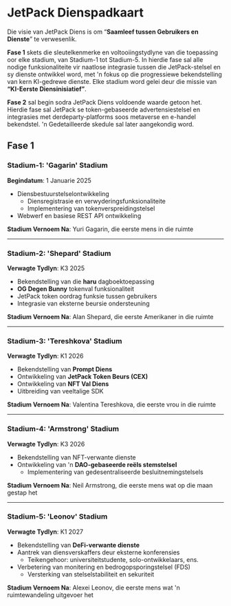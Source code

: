 # JetPack Dienspadkaart

Die visie van JetPack Diens is om “**Saamleef tussen Gebruikers en Dienste**” te verwesenlik.

**Fase 1** skets die sleutelkenmerke en voltooiingstydlyne van die toepassing oor elke stadium, van Stadium-1 tot Stadium-5. In hierdie fase sal alle nodige funksionaliteite vir naatlose integrasie tussen die JetPack-stelsel en sy dienste ontwikkel word, met 'n fokus op die progressiewe bekendstelling van kern KI-gedrewe dienste. Elke stadium word gelei deur die missie van **“KI-Eerste Diensinisiatief”**.

**Fase 2** sal begin sodra JetPack Diens voldoende waarde getoon het. Hierdie fase sal JetPack se token-gebaseerde advertensiestelsel en integrasies met derdeparty-platforms soos metaverse en e-handel bekendstel. 'n Gedetailleerde skedule sal later aangekondig word.


## Fase 1

### **Stadium-1: 'Gagarin' Stadium**
**Begindatum**: 1 Januarie 2025

- Diensbestuurstelselontwikkeling
  - Diensregistrasie en verwyderingsfunksionaliteite
  - Implementering van tokenverspreidingstelsel
- Webwerf en basiese REST API ontwikkeling

**Stadium Vernoem Na**: Yuri Gagarin, die eerste mens in die ruimte

---

### **Stadium-2: 'Shepard' Stadium**
**Verwagte Tydlyn**: K3 2025

- Bekendstelling van die **haru** dagboektoepassing
- **OG Degen Bunny** tokenval funksionaliteit
- JetPack token oordrag funksie tussen gebruikers
- Integrasie van eksterne beursie ondersteuning

**Stadium Vernoem Na**: Alan Shepard, die eerste Amerikaner in die ruimte

---

### **Stadium-3: 'Tereshkova' Stadium**
**Verwagte Tydlyn**: K1 2026

- Bekendstelling van **Prompt Diens**
- Ontwikkeling van **JetPack Token Beurs (CEX)**
- Ontwikkeling van **NFT Val Diens**
- Uitbreiding van veeltalige SDK

**Stadium Vernoem Na**: Valentina Tereshkova, die eerste vrou in die ruimte

---

### **Stadium-4: 'Armstrong' Stadium**
**Verwagte Tydlyn**: K3 2026

- Bekendstelling van NFT-verwante dienste
- Ontwikkeling van 'n **DAO-gebaseerde reëls stemstelsel**
  - Implementering van gedesentraliseerde besluitnemingstelsels

**Stadium Vernoem Na**: Neil Armstrong, die eerste mens wat op die maan gestap het

---

### **Stadium-5: 'Leonov' Stadium**
**Verwagte Tydlyn**: K1 2027

- Bekendstelling van **DeFi-verwante dienste**
- Aantrek van diensverskaffers deur eksterne konferensies
  - Teikengehoor: universiteitstudente, solo-ontwikkelaars, ens.
- Verbetering van monitering en bedrogopsporingstelsel (FDS)
  - Versterking van stelselstabiliteit en sekuriteit

**Stadium Vernoem Na**: Alexei Leonov, die eerste mens wat 'n ruimtewandeling uitgevoer het